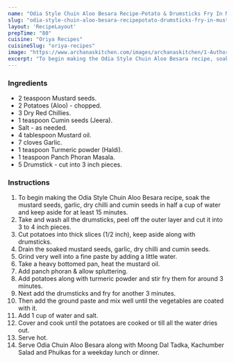 ---
name: "Odia Style Chuin Aloo Besara Recipe-Potato & Drumsticks Fry In Mustard Paste"
slug: "odia-style-chuin-aloo-besara-recipepotato-drumsticks-fry-in-mustard-paste"
layout: 'RecipeLayout'
prepTime: "80"
cuisine: "Oriya Recipes"
cuisineSlug: "oriya-recipes"
image: "https://www.archanaskitchen.com/images/archanaskitchen/1-Author/Sasmita/Chuin_Aloo_Besara_Potato_and_Drumsticks_fry_in_a_Mustard_Paste_Odia_Style.jpg"
excerpt: "To begin making the Odia Style Chuin Aloo Besara recipe, soak the mustard seeds, garlic, dry chilli and cumin seeds in half a cup of water and keep aside for at least 15 minutes"
---

### Ingredients

- 2 teaspoon Mustard seeds.
- 2 Potatoes (Aloo) - chopped.
- 3 Dry Red Chillies.
- 1 teaspoon Cumin seeds (Jeera).
- Salt - as needed.
- 4 tablespoon Mustard oil.
- 7 cloves Garlic.
- 1 teaspoon Turmeric powder (Haldi).
- 1 teaspoon Panch Phoran Masala.
- 5 Drumstick - cut into 3 inch pieces.

### Instructions

1. To begin making the Odia Style Chuin Aloo Besara recipe, soak the mustard seeds, garlic, dry chilli and cumin seeds in half a cup of water and keep aside for at least 15 minutes.
1. Take and wash all the drumsticks, peel off the outer layer and cut it into 3 to 4 inch pieces.
1. Cut potatoes into thick slices (1/2 inch), keep aside along with drumsticks.
1. Drain the soaked mustard seeds, garlic, dry chilli and cumin seeds.
1. Grind very well into a fine paste by adding a little water.
1. Take a heavy bottomed pan, heat the mustard oil.
1. Add panch phoran & allow spluttering.
1. Add potatoes along with turmeric powder and stir fry them for around 3 minutes.
1. Next add the drumsticks and fry for another 3 minutes.
1. Then add the ground paste and mix well until the vegetables are coated with it.
1. Add 1 cup of water and salt.
1. Cover and cook until the potatoes are cooked or till all the water dries out.
1. Serve hot.
1. Serve Odia Chuin Aloo Besara along with Moong Dal Tadka, Kachumber Salad and Phulkas for a weekday lunch or dinner.
